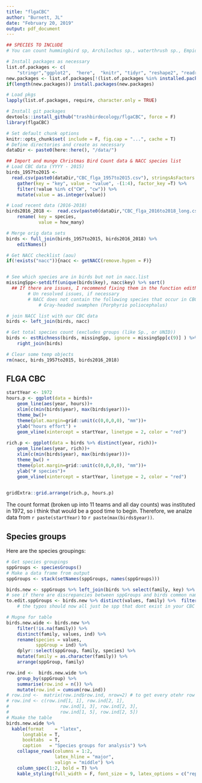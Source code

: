 ```yaml
---
title: "flgaCBC"
author: "Burnett, JL"
date: "February 20, 2019"
output: pdf_document
---
```

```r
## SPECIES TO INCLUDE
# You can count hummingbird sp, Archilochus sp., waterthrush sp., Empidonax sp. as Neotropical migrants,   Crow sp. as urban adapters, accipiter sp. as feeder adapters. I'd say ignore the rest.   

```

```r
# Install packages as necessary
list.of.packages <- c(
    "stringr","ggplot2",  "here",  "knitr", "tidyr", "reshape2", "readr", "dplyr", "devtools", "kableExtra", "stargazer")
new.packages <- list.of.packages[!(list.of.packages %in% installed.packages()[,"Package"])]
if(length(new.packages)) install.packages(new.packages)

# Load pkgs
lapply(list.of.packages, require, character.only = TRUE)

# Install git packages 
devtools::install_github("trashbirdecology/flgaCBC", force = F)
library(flgaCBC)
```

```r
# Set default chunk options
knitr::opts_chunk$set( include = F, fig.cap = "...", cache = T)
# Define directories and create as necessary
dataDir <- paste0(here::here(), "/data/")
```

```r
## Import and munge Christmas Bird Count data & NACC species list
# Load CBC data (YYYY - 2015)
birds_1957to2015 <-
  read.csv(paste0(dataDir,"CBC_flga_1957to2015.csv"), stringsAsFactors = FALSE, check.names = F) %>% 
    gather(key = "key", value = "value", -(1:4), factor_key =T) %>% 
    filter(!value %in% c("CW", "cw")) %>% 
    mutate(value = as.integer(value))

# Load recent data (2016-2018)
birds2016_2018 <-  read.csv(paste0(dataDir,"CBC_flga_2016to2018_long.csv"), stringsAsFactors = FALSE, check.names = F) %>% 
    rename( key = species, 
            value = how_many)

# Merge orig data sets
birds <- full_join(birds_1957to2015, birds2016_2018) %>% 
    editNames() 

# Get NACC checklist (aou)
if(!exists("nacc")){nacc <- getNACC(remove.hypen = F)}


# See which species are in birds but not in nacc.list
missingSpp<-setdiff(unique(birds$key), nacc$key) %>% sort()
  ## If there are issues, I recommend fixing them in the function editNames.R, or just do it in this chunk..
        # Un resolved issues, if necessary
        # NACC does not contain the following species that occur in CBC data:
            # Gray-headed swamphen (Porphyrio poliocephalus)

# join NACC list with our CBC data
birds <- left_join(birds, nacc) 

# Get total species count (excludes groups (like Sp., or UNID))
birds <- estRichness(birds, missingSpp, ignore = missingSpp[c(9)] ) %>% 
    right_join(birds)

# Clear some temp objects
rm(nacc, birds_1957to2015, birds2016_2018)

```

## FLGA CBC

```r
startYear <- 1972
hours.p <- ggplot(data = birds)+
    geom_line(aes(year, hours))+
    xlim(c(min(birds$year), max(birds$year)))+
    theme_bw()+
    theme(plot.margin=grid::unit(c(0,0,0,0), "mm"))+
    ylab("hours effort") +
    geom_vline(xintercept = startYear, linetype = 2, color = "red")
    
rich.p <- ggplot(data = birds %>% distinct(year, rich))+
    geom_line(aes(year, rich))+
    xlim(c(min(birds$year), max(birds$year)))+
    theme_bw() + 
    theme(plot.margin=grid::unit(c(0,0,0,0), "mm"))+
    ylab("# species")+
    geom_vline(xintercept = startYear, linetype = 2, color = "red")
    

gridExtra::grid.arrange(rich.p, hours.p)
```

The count format (broken up into 11 teams and all day counts) was instituted in 1972, so i think that would be a good time to begin. Therefore, we analze data from `r paste(startYear)` to `r paste(max(birds$year))`.


## Species groups

Here are the species groupings:

```r
# Get species groupings
sppGroups <- speciesGroups() 
# Make a data frame from output 
sppGroups <- stack(setNames(sppGroups, names(sppGroups)))

birds.new <- sppGroups %>% left_join(birds %>% select(family, key) %>% rename(values = key))
# see if there are discrepancies between sppGroups and birds common names
to.edit.sppGroups <- birds.new %>% distinct(values, family) %>%  filter(is.na(family))
    # the typos should now all just be spp that dont exist in your CBC data, rather than typos!

# Mugne for table
birds.new.wide <- birds.new %>% 
    filter(!is.na(family)) %>% 
    distinct(family, values, ind) %>%
    rename(species = values, 
           sppGroup = ind) %>% 
    dplyr::select(sppGroup, family, species) %>% 
    mutate(family = as.character(family)) %>% 
    arrange(sppGroup, family)

row.ind <-  birds.new.wide %>% 
    group_by(sppGroup) %>% 
    summarise(row.ind = n()) %>% 
    mutate(row.ind = cumsum(row.ind))
# row.ind <-  matrix(row.ind$row.ind, nrow=2) # to get every otehr row value for table styling ( custom gray rows)
# row.ind <- c(row.ind[1, 1], row.ind[2, 1],
#                   row.ind[1, 3], row.ind[2, 3],
#                   row.ind[1, 5], row.ind[2, 5])        
# Maake the table
birds.new.wide %>%
  kable(format    = "latex", 
      longtable = T, 
      booktabs  = T, 
      caption   = "Species groups for analysis") %>% 
    collapse_rows(columns = 1:2, 
                  latex_hline = "major",
                  valign = "middle") %>%
    column_spec(1:2, bold = T) %>%
    kable_styling(full_width = F, font_size = 9, latex_options = c("repeat_header"))

```

